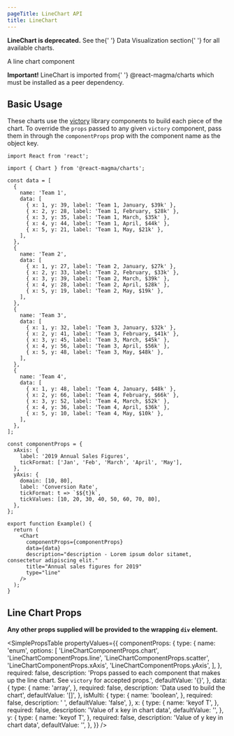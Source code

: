 ```yaml
---
pageTitle: LineChart API
title: LineChart
---
```


<PageContent componentName="linechart" type="api">

<Alert variant="danger">
  <strong>LineChart is deprecated.</strong> See the{' '}
  <Link to="/data-visualization/chart-demos/">Data Visualization section</Link>{' '}
  for all available charts.
</Alert>

<LeadParagraph>A line chart component</LeadParagraph>

<Alert variant="warning">
  <strong>Important!</strong> LineChart is imported from{' '}
  <inlineCode>@react-magma/charts</inlineCode> which must be installed as a peer
  dependency.
</Alert>

## Basic Usage

These charts use the [victory](https://formidable.com/open-source/victory/docs/victory-chart/) library components to build each piece of the chart. To override the `props` passed to any given `victory` component, pass them in through the `componentProps` prop with the component name as the object key.

```tsx
import React from 'react';

import { Chart } from '@react-magma/charts';

const data = [
  {
    name: 'Team 1',
    data: [
      { x: 1, y: 39, label: 'Team 1, January, $39k' },
      { x: 2, y: 28, label: 'Team 1, February, $28k' },
      { x: 3, y: 35, label: 'Team 1, March, $35k' },
      { x: 4, y: 44, label: 'Team 1, April, $44k' },
      { x: 5, y: 21, label: 'Team 1, May, $21k' },
    ],
  },
  {
    name: 'Team 2',
    data: [
      { x: 1, y: 27, label: 'Team 2, January, $27k' },
      { x: 2, y: 33, label: 'Team 2, February, $33k' },
      { x: 3, y: 39, label: 'Team 2, March, $39k' },
      { x: 4, y: 28, label: 'Team 2, April, $28k' },
      { x: 5, y: 19, label: 'Team 2, May, $19k' },
    ],
  },
  {
    name: 'Team 3',
    data: [
      { x: 1, y: 32, label: 'Team 3, January, $32k' },
      { x: 2, y: 41, label: 'Team 3, February, $41k' },
      { x: 3, y: 45, label: 'Team 3, March, $45k' },
      { x: 4, y: 56, label: 'Team 3, April, $56k' },
      { x: 5, y: 48, label: 'Team 3, May, $48k' },
    ],
  },
  {
    name: 'Team 4',
    data: [
      { x: 1, y: 48, label: 'Team 4, January, $48k' },
      { x: 2, y: 66, label: 'Team 4, February, $66k' },
      { x: 3, y: 52, label: 'Team 4, March, $52k' },
      { x: 4, y: 36, label: 'Team 4, April, $36k' },
      { x: 5, y: 10, label: 'Team 4, May, $10k' },
    ],
  },
];

const componentProps = {
  xAxis: {
    label: '2019 Annual Sales Figures',
    tickFormat: ['Jan', 'Feb', 'March', 'April', 'May'],
  },
  yAxis: {
    domain: [10, 80],
    label: 'Conversion Rate',
    tickFormat: t => `$${t}k`,
    tickValues: [10, 20, 30, 40, 50, 60, 70, 80],
  },
};

export function Example() {
  return (
    <Chart
      componentProps={componentProps}
      data={data}
      description="description - Lorem ipsum dolor sitamet, consectetur adipiscing elit."
      title="Annual sales figures for 2019"
      type="line"
    />
  );
}
```

## Line Chart Props

**Any other props supplied will be provided to the wrapping `div` element.**

<SimplePropsTable
  propertyValues={{
    componentProps: {
      type: {
        name: 'enum',
        options: [
          'LineChartComponentProps.chart',
          'LineChartComponentProps.line',
          'LineChartComponentProps.scatter',
          'LineChartComponentProps.xAxis',
          'LineChartComponentProps.yAxis',
        ],
      },
      required: false,
      description:
        'Props passed to each component that makes up the line chart. See `victory` for accepted props.',
      defaultValue: '{}',
    },
    data: {
      type: {
        name: 'array',
      },
      required: false,
      description: 'Data used to build the chart',
      defaultValue: '[]',
    },
    isMulti: {
      type: {
        name: 'boolean',
      },
      required: false,
      description: ' ',
      defaultValue: 'false',
    },
    x: {
      type: {
        name: 'keyof T',
      },
      required: false,
      description: 'Value of x key in chart data',
      defaultValue: '',
    },
    y: {
      type: {
        name: 'keyof T',
      },
      required: false,
      description: 'Value of y key in chart data',
      defaultValue: '',
    },
  }}
/>

</PageContent>
